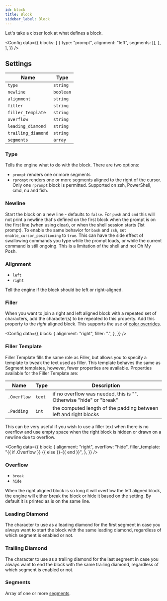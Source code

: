 ```yaml
---
id: block
title: Block
sidebar_label: Block
---
```


Let's take a closer look at what defines a block.


<Config
  data={{
    blocks: [
      {
        type: "prompt",
        alignment: "left",
        segments: [],
      },
    ],
  }}
/>

## Settings

| Name               | Type      |
| ------------------ | --------- |
| `type`             | `string`  |
| `newline`          | `boolean` |
| `alignment`        | `string`  |
| `filler`           | `string`  |
| `filler_template`  | `string`  |
| `overflow`         | `string`  |
| `leading_diamond`  | `string`  |
| `trailing_diamond` | `string`  |
| `segments`         | `array`   |

### Type

Tells the engine what to do with the block. There are two options:

- `prompt` renders one or more segments
- `rprompt` renders one or more segments aligned to the right of the cursor. Only one `rprompt` block is permitted.
  Supported on zsh, PowerShell, cmd, nu and fish.

### Newline

Start the block on a new line - defaults to `false`. For `pwsh` and `cmd` this will not print a newline
that's defined on the first block when the prompt is on the first line (when using clear), or when the shell session
starts (1st prompt). To enable the same behavior for `bash` and `zsh`, set `enable_cursor_positioning` to `true`.
This can have the side effect of swallowing commands you type while the prompt loads, or while the current
command is still ongoing. This is a limitation of the shell and not Oh My Posh.

### Alignment

- `left`
- `right`

Tell the engine if the block should be left or right-aligned.

### Filler

When you want to join a right and left aligned block with a repeated set of characters, add the character(s)
to be repeated to this property. Add this property to the _right_ aligned block. This supports the use of
[color overrides][color-overrides].

<Config
  data={{
    block: {
      alignment: "right",
      filler: ".",
    },
  }}
/>

### Filler Template

Filler Template fills the same role as Filler, but allows you to specify a template to tweak the text used
as filler. This template behaves the same as Segment templates, however, fewer properties are available.
Properties available for the Filler Template are:

| Name        | Type   | Description
| ----------- | ------ | ------------------------------------------------------------------
| `.Overflow` | `text` | if no overflow was needed, this is "". Otherwise "hide" or "break"
| `.Padding`  | `int`  | the computed length of the padding between left and right blocks

This can be very useful if you wish to use a filler text when there is no overflow and use
empty space when the right block is hidden or drawn on a newline due to overflow.

<Config
  data={{
    block: {
      alignment: "right",
      overflow: "hide",
      filler_template: "{{ if .Overflow }} {{ else }}-{{ end }}",
    },
  }}
/>

### Overflow

- `break`
- `hide`

When the right aligned block is so long it will overflow the left aligned block, the engine will either
break the block or hide it based on the setting. By default it is printed as is on the same line.

### Leading Diamond

The character to use as a leading diamond for the first segment in case you always want to start the block
with the same leading diamond, regardless of which segment is enabled or not.

### Trailing Diamond

The character to use as a trailing diamond for the last segment in case you always want to end the block
with the same trailing diamond, regardless of which segment is enabled or not.

### Segments

Array of one or more [segments][segment].

[color-overrides]: /docs/configuration/colors#color-overrides
[segment]: segment.mdx

